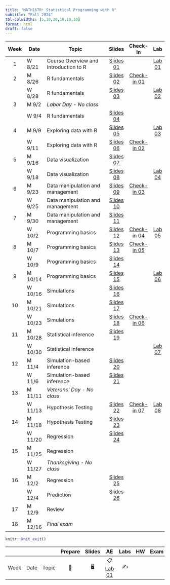 ```yaml
---
title: "MATH167R: Statistical Programming with R"
subtitle: "Fall 2024"
tbl-colwidths: [5,10,20,10,10,10]
format: html
draft: false
---
```


::: column-screen-inset-right
| Week | Date   | Topic                                 | Slides | Check-in | Lab |
|:----:|--------|---------------------------------------|:------:|:--------:|:---:|
|  1   | W 8/21 | Course Overview and Introduction to R |    [Slides 01](slides/01_overview.html){.label .label-green}          |                                                               | [Lab 01](labs/01_lab.html){.label .label-red} |
|  2   | M 8/26 | R fundamentals                        | [Slides 02](slides/02_objects-classes.html){.label .label-green}        |  [Check-in 01](checkins/01_checkin.html){.label .label-purple}        |     |
|      | W 8/28 | R fundamentals                        | [Slides 03](slides/03_functions-vectors-matrices.html){.label .label-green}       |          |   [Lab 02](labs/02_lab.html){.label .label-red}   |
|  3   | M 9/2  | *Labor Day - No class*                       |        |          |     |
|      | W 9/4 | R fundamentals               |  [Slides 04](slides/04_lists-data-frames.html){.label .label-green}      |          |     |
|  4   | M 9/9 | Exploring data with R                 |   [Slides 05](slides/05_exploring-data.html){.label .label-green}        |        |   [Lab 03](labs/03_lab.html){.label .label-red}    |
|      | W 9/11 | Exploring data with R                    |   [Slides 06](slides/06_factors-groups.html){.label .label-green}      |  [Check-in 02](checkins/02_checkin.html){.label .label-purple} |                  |     |
|  5   | M 9/16 | Data visualization                    | [Slides 07](slides/07_visualizing-data.html){.label .label-green}        |          |     |
|      | W 9/18 | Data visualization                    |   [Slides 08](slides/08_advanced-visualization.html){.label .label-green}      |          |  [Lab 04](labs/04_lab.html){.label .label-red}   |
|  6   | M 9/23 | Data manipulation and management      | [Slides 09](slides/09_merging-data.html){.label .label-green}        | [Check-in 03](checkins/03_checkin.html){.label .label-purple}       |     |
|      | W 9/25 | Data manipulation and management      |  [Slides 10](slides/10_data-management.html){.label .label-green}       |          |     |
|  7   | M 9/30  | Data manipulation and management                      | [Slides 11](slides/11_spatial-data.html){.label .label-green}         |          |     |
|      | W 10/2  | Programming basics                    |  [Slides 12](slides/12_programming-basics.html){.label .label-green}        | [Check-in 04](checkins/04_checkin.html){.label .label-purple}         |   [Lab 05](labs/05_lab.html){.label .label-red}      |
|  8   | M 10/7 | Programming basics                    |  [Slides 13](slides/13_functions-loops.html){.label .label-green}       |   [Check-in 05](checkins/05_checkin.html){.label .label-purple}          |     |
|      | W 10/9 | Programming basics                    |   [Slides 14](slides/14_environment-scope.html){.label .label-green}       |          |     |
|  9   | M 10/14 | Programming basics                    |  [Slides 15](slides/15_data-analysis-functions.html){.label .label-green}                                                                           |                                                               |  [Lab 06](labs/06_lab.html){.label .label-red}
|      | W 10/16 | Simulations                           |  [Slides 16](slides/16_debugging.html){.label .label-green}          |  |          |     |
|  10  | M 10/21 | Simulations                           |  [Slides 17](slides/17_simulations.html){.label .label-green}          |          |     |
|      | W 10/23 | Simulations                           |   [Slides 18](slides/18_more-simulations.html){.label .label-green}          |   [Check-in 06](checkins/06_checkin.html){.label .label-purple}         |     |
|  11  | M 10/28  | Statistical inference                 |  [Slides 19](slides/20_confidence-intervals.html){.label .label-green}     |          |     |
|      | W 10/30 | Statistical inference                 |       |       | [Lab 07](labs/07_lab.html){.label .label-red}       |
|  12  | M 11/4 | Simulation-based inference                  |[Slides 20](slides/19_simulation-based-inference.html){.label .label-green}         |          |     |
|      | W 11/6 | Simulation-based inference            |   [Slides 21](slides/21_hypothesis-testing.html){.label .label-green}      |           |     |
|  13  | M 11/11 | *Veterans' Day - No class*                           |        |          |     |
|      | W 11/13 | Hypothesis Testing                          |    [Slides 22](slides/22_hypothesis-testing-II.html){.label .label-green}    |   [Check-in 07](checkins/07_checkin.html){.label .label-purple}       | [Lab 08](labs/08_lab.html){.label .label-red}     |
|  14  | M 11/18 | Hypothesis Testing                         |  [Slides 23](slides/23_hypothesis-testing-III.html){.label .label-green}      |          |     |
|      | W 11/20  | Regression                         |  [Slides 24](slides/24_linear-regression.html){.label .label-green}        |          |     |
|  15  | M 11/25  | Regression      |        |          |     |
|      | W 11/27  | *Thanksgiving - No class*     |        |          |     |
|  16  | M 12/2  | Regression               | [Slides 25](slides/25_advanced-statistics.html){.label .label-green}        |          |     |
|      | W 12/4 | Prediction                  |  [Slides 26](slides/26_prediction.html){.label .label-green}        |          |     |
|  17  | M 12/9  | Review                   |        |          |     |
|   18   | M 12/16 | *Final exam*                   |        |          |     |
:::

```r
knitr::knit_exit()
```

|      |      |       | Prepare | Slides |                    AE                    | Labs | HW  | Exam | Project |
|--------|--------|--------|:------:|:------:|:------:|:------:|:------:|:------:|:------:|
| Week | Date | Topic |   📖    |   🖥️   | 📋 [Lab 01](hello){.label .label-purple} |  ✍️  |     |      |         |
